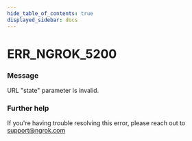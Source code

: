```yaml
---
hide_table_of_contents: true
displayed_sidebar: docs
---
```



# ERR_NGROK_5200

### Message
URL "state" parameter is invalid.

<ErrorDetails error='err_ngrok_5200' />


### Further help
If you're having trouble resolving this error, please reach out to [support@ngrok.com](mailto:support@ngrok.com?subject=Help%20with%20ERR_NGROK_5200)

